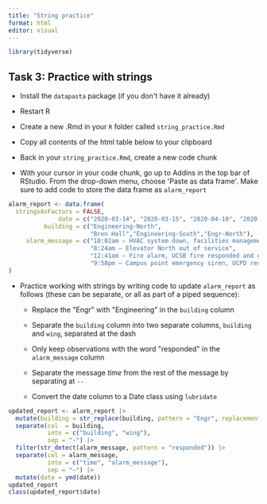 ```yaml
---
title: "String practice"
format: html
editor: visual
---
```


```r
library(tidyverse)
```

## **Task 3: Practice with strings**

-   Install the `datapasta` package (if you don\'t have it already)

-   Restart R

-   Create a new .Rmd in your `R` folder called `string_practice.Rmd`

-   Copy all contents of the html table below to your clipboard

-   Back in your `string_practice.Rmd`, create a new code chunk

-   With your cursor in your code chunk, go up to Addins in the top bar of RStudio. From the drop-down menu, choose \'Paste as data frame\'. Make sure to add code to store the data frame as `alarm_report`

```r
alarm_report <- data.frame(
  stringsAsFactors = FALSE,
              date = c("2020-03-14", "2020-03-15", "2020-04-10", "2020-04-18"),
          building = c("Engineering-North",
                       "Bren Hall","Engineering-South","Engr-North"),
     alarm_message = c("10:02am – HVAC system down, facilities management alerted",
                       "8:24am – Elevator North out of service",
                       "12:41am – Fire alarm, UCSB fire responded and cleared",
                       "9:58pm – Campus point emergency siren, UCPD responded")
)
```

-   Practice working with strings by writing code to update `alarm_report` as follows (these can be separate, or all as part of a piped sequence):

    -   Replace the \"Engr\" with \"Engineering\" in the `building` column

    -   Separate the `building` column into two separate columns, `building` and `wing`, separated at the dash

    -   Only keep observations with the word \"responded\" in the `alarm_message` column

    -   Separate the message *time* from the rest of the message by separating at `--`

    -   Convert the date column to a Date class using `lubridate`

```r
updated_report <- alarm_report |> 
  mutate(building = str_replace(building, pattern = "Engr", replacement = "Engineering")) |> 
  separate(col  = building,
           into = c("building", "wing"),
           sep = "-") |> 
  filter(str_detect(alarm_message, pattern = "responded")) |> 
  separate(col = alarm_message,
           into = c("time", "alarm_message"),
           sep = "–") |> 
  mutate(date = ymd(date))
updated_report
class(updated_report$date)
```
